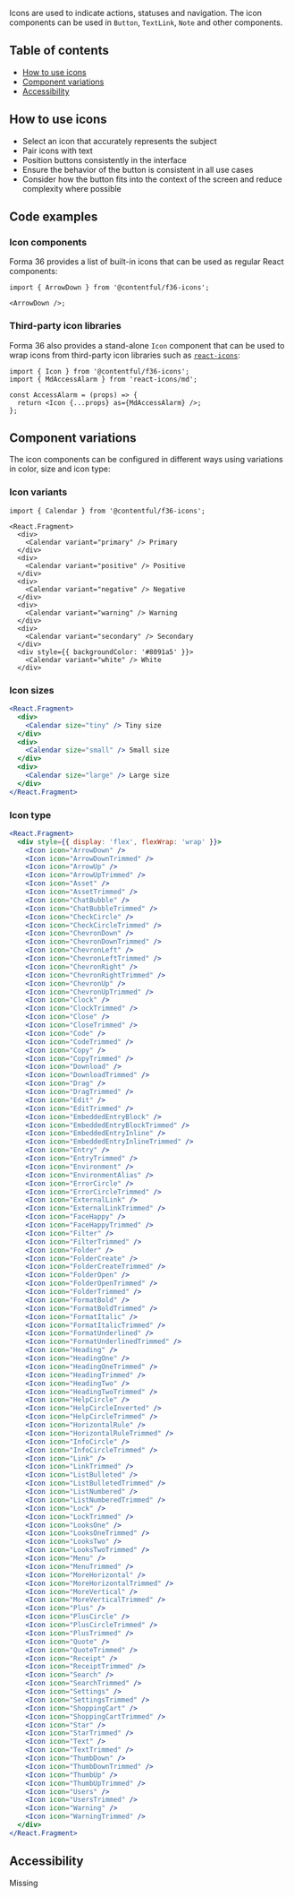Icons are used to indicate actions, statuses and navigation. The icon components can be used in `Button`, `TextLink`, `Note` and other components.

## Table of contents

- [How to use icons](#how-to-use-icons)
- [Component variations](#component-variations)
- [Accessibility](#accessibility)

## How to use icons

- Select an icon that accurately represents the subject
- Pair icons with text
- Position buttons consistently in the interface
- Ensure the behavior of the button is consistent in all use cases
- Consider how the button fits into the context of the screen and reduce complexity where possible

## Code examples

### Icon components

Forma 36 provides a list of built-in icons that can be used as regular React components:

```tsx static=true
import { ArrowDown } from '@contentful/f36-icons';

<ArrowDown />;
```

### Third-party icon libraries

Forma 36 also provides a stand-alone `Icon` component that can be used to wrap icons from third-party icon libraries such as [`react-icons`](https://react-icons.github.io/react-icons):

```tsx static=true
import { Icon } from '@contentful/f36-icons';
import { MdAccessAlarm } from 'react-icons/md';

const AccessAlarm = (props) => {
  return <Icon {...props} as={MdAccessAlarm} />;
};
```

## Component variations

The icon components can be configured in different ways using variations in color, size and icon type:

### Icon variants

```tsx static=true
import { Calendar } from '@contentful/f36-icons';

<React.Fragment>
  <div>
    <Calendar variant="primary" /> Primary
  </div>
  <div>
    <Calendar variant="positive" /> Positive
  </div>
  <div>
    <Calendar variant="negative" /> Negative
  </div>
  <div>
    <Calendar variant="warning" /> Warning
  </div>
  <div>
    <Calendar variant="secondary" /> Secondary
  </div>
  <div style={{ backgroundColor: '#8091a5' }}>
    <Calendar variant="white" /> White
  </div>
```

### Icon sizes

```jsx
<React.Fragment>
  <div>
    <Calendar size="tiny" /> Tiny size
  </div>
  <div>
    <Calendar size="small" /> Small size
  </div>
  <div>
    <Calendar size="large" /> Large size
  </div>
</React.Fragment>
```

### Icon type

```jsx
<React.Fragment>
  <div style={{ display: 'flex', flexWrap: 'wrap' }}>
    <Icon icon="ArrowDown" />
    <Icon icon="ArrowDownTrimmed" />
    <Icon icon="ArrowUp" />
    <Icon icon="ArrowUpTrimmed" />
    <Icon icon="Asset" />
    <Icon icon="AssetTrimmed" />
    <Icon icon="ChatBubble" />
    <Icon icon="ChatBubbleTrimmed" />
    <Icon icon="CheckCircle" />
    <Icon icon="CheckCircleTrimmed" />
    <Icon icon="ChevronDown" />
    <Icon icon="ChevronDownTrimmed" />
    <Icon icon="ChevronLeft" />
    <Icon icon="ChevronLeftTrimmed" />
    <Icon icon="ChevronRight" />
    <Icon icon="ChevronRightTrimmed" />
    <Icon icon="ChevronUp" />
    <Icon icon="ChevronUpTrimmed" />
    <Icon icon="Clock" />
    <Icon icon="ClockTrimmed" />
    <Icon icon="Close" />
    <Icon icon="CloseTrimmed" />
    <Icon icon="Code" />
    <Icon icon="CodeTrimmed" />
    <Icon icon="Copy" />
    <Icon icon="CopyTrimmed" />
    <Icon icon="Download" />
    <Icon icon="DownloadTrimmed" />
    <Icon icon="Drag" />
    <Icon icon="DragTrimmed" />
    <Icon icon="Edit" />
    <Icon icon="EditTrimmed" />
    <Icon icon="EmbeddedEntryBlock" />
    <Icon icon="EmbeddedEntryBlockTrimmed" />
    <Icon icon="EmbeddedEntryInline" />
    <Icon icon="EmbeddedEntryInlineTrimmed" />
    <Icon icon="Entry" />
    <Icon icon="EntryTrimmed" />
    <Icon icon="Environment" />
    <Icon icon="EnvironmentAlias" />
    <Icon icon="ErrorCircle" />
    <Icon icon="ErrorCircleTrimmed" />
    <Icon icon="ExternalLink" />
    <Icon icon="ExternalLinkTrimmed" />
    <Icon icon="FaceHappy" />
    <Icon icon="FaceHappyTrimmed" />
    <Icon icon="Filter" />
    <Icon icon="FilterTrimmed" />
    <Icon icon="Folder" />
    <Icon icon="FolderCreate" />
    <Icon icon="FolderCreateTrimmed" />
    <Icon icon="FolderOpen" />
    <Icon icon="FolderOpenTrimmed" />
    <Icon icon="FolderTrimmed" />
    <Icon icon="FormatBold" />
    <Icon icon="FormatBoldTrimmed" />
    <Icon icon="FormatItalic" />
    <Icon icon="FormatItalicTrimmed" />
    <Icon icon="FormatUnderlined" />
    <Icon icon="FormatUnderlinedTrimmed" />
    <Icon icon="Heading" />
    <Icon icon="HeadingOne" />
    <Icon icon="HeadingOneTrimmed" />
    <Icon icon="HeadingTrimmed" />
    <Icon icon="HeadingTwo" />
    <Icon icon="HeadingTwoTrimmed" />
    <Icon icon="HelpCircle" />
    <Icon icon="HelpCircleInverted" />
    <Icon icon="HelpCircleTrimmed" />
    <Icon icon="HorizontalRule" />
    <Icon icon="HorizontalRuleTrimmed" />
    <Icon icon="InfoCircle" />
    <Icon icon="InfoCircleTrimmed" />
    <Icon icon="Link" />
    <Icon icon="LinkTrimmed" />
    <Icon icon="ListBulleted" />
    <Icon icon="ListBulletedTrimmed" />
    <Icon icon="ListNumbered" />
    <Icon icon="ListNumberedTrimmed" />
    <Icon icon="Lock" />
    <Icon icon="LockTrimmed" />
    <Icon icon="LooksOne" />
    <Icon icon="LooksOneTrimmed" />
    <Icon icon="LooksTwo" />
    <Icon icon="LooksTwoTrimmed" />
    <Icon icon="Menu" />
    <Icon icon="MenuTrimmed" />
    <Icon icon="MoreHorizontal" />
    <Icon icon="MoreHorizontalTrimmed" />
    <Icon icon="MoreVertical" />
    <Icon icon="MoreVerticalTrimmed" />
    <Icon icon="Plus" />
    <Icon icon="PlusCircle" />
    <Icon icon="PlusCircleTrimmed" />
    <Icon icon="PlusTrimmed" />
    <Icon icon="Quote" />
    <Icon icon="QuoteTrimmed" />
    <Icon icon="Receipt" />
    <Icon icon="ReceiptTrimmed" />
    <Icon icon="Search" />
    <Icon icon="SearchTrimmed" />
    <Icon icon="Settings" />
    <Icon icon="SettingsTrimmed" />
    <Icon icon="ShoppingCart" />
    <Icon icon="ShoppingCartTrimmed" />
    <Icon icon="Star" />
    <Icon icon="StarTrimmed" />
    <Icon icon="Text" />
    <Icon icon="TextTrimmed" />
    <Icon icon="ThumbDown" />
    <Icon icon="ThumbDownTrimmed" />
    <Icon icon="ThumbUp" />
    <Icon icon="ThumbUpTrimmed" />
    <Icon icon="Users" />
    <Icon icon="UsersTrimmed" />
    <Icon icon="Warning" />
    <Icon icon="WarningTrimmed" />
  </div>
</React.Fragment>
```

## Accessibility

Missing
